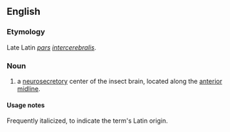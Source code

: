 ==English==

===Etymology===

Late Latin ''[[pars]] [[intercerebralis]]''.

===Noun===
{{en-noun|-}}

# {{context|entomology}} a [[neurosecretory]] center of the insect brain, located along the [[anterior]] [[midline]].

====Usage notes====

Frequently italicized, to indicate the term's Latin origin.